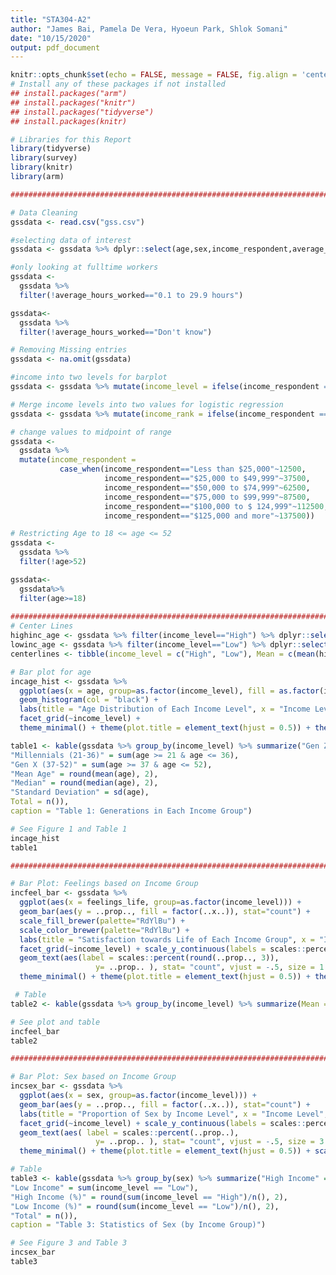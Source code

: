 ```yaml
---
title: "STA304-A2"
author: "James Bai, Pamela De Vera, Hyoeun Park, Shlok Somani"
date: "10/15/2020"
output: pdf_document
---
```


```r
knitr::opts_chunk$set(echo = FALSE, message = FALSE, fig.align = 'center')
# Install any of these packages if not installed
## install.packages("arm")
## install.packages("knitr")
## install.packages("tidyverse")
## install.packages(knitr)

# Libraries for this Report
library(tidyverse)
library(survey)
library(knitr)
library(arm)

#######################################################################################################

# Data Cleaning
gssdata <- read.csv("gss.csv")

#selecting data of interest
gssdata <- gssdata %>% dplyr::select(age,sex,income_respondent,average_hours_worked,feelings_life)

#only looking at fulltime workers
gssdata <-
  gssdata %>%
  filter(!average_hours_worked=="0.1 to 29.9 hours")

gssdata<-
  gssdata %>%
  filter(!average_hours_worked=="Don't know")

# Removing Missing entries
gssdata <- na.omit(gssdata)

#income into two levels for barplot
gssdata <- gssdata %>% mutate(income_level = ifelse(income_respondent == "Less than $25,000" | income_respondent == "$25,000 to $49,999", "Low", "High"))

# Merge income levels into two values for logistic regression
gssdata <- gssdata %>% mutate(income_rank = ifelse(income_respondent == "Less than $25,000" | income_respondent == "$25,000 to $49,999", 0, 1))

# change values to midpoint of range
gssdata <-
  gssdata %>%
  mutate(income_respondent = 
           case_when(income_respondent=="Less than $25,000"~12500,
                     income_respondent=="$25,000 to $49,999"~37500,
                     income_respondent=="$50,000 to $74,999"~62500,
                     income_respondent=="$75,000 to $99,999"~87500,
                     income_respondent=="$100,000 to $ 124,999"~112500,
                     income_respondent=="$125,000 and more"~137500))

# Restricting Age to 18 <= age <= 52
gssdata <-
  gssdata %>%
  filter(!age>52)

gssdata<-
  gssdata%>%
  filter(age>=18)
  
######################################################################################################
# Center Lines
highinc_age <- gssdata %>% filter(income_level=="High") %>% dplyr::select(age)
lowinc_age <- gssdata %>% filter(income_level=="Low") %>% dplyr::select(age)
centerlines <- tibble(income_level = c("High", "Low"), Mean = c(mean(highinc_age$age), mean(lowinc_age$age)), Median = c(median(highinc_age$age), median(lowinc_age$age)))

# Bar plot for age
incage_hist <- gssdata %>% 
  ggplot(aes(x = age, group=as.factor(income_level), fill = as.factor(income_level))) + 
  geom_histogram(col = "black") +
  labs(title = "Age Distribution of Each Income Level", x = "Income Level", y = "Count", fill = "Income Level", caption = "Figure 1", color = "Mean Line") +
  facet_grid(~income_level) +
  theme_minimal() + theme(plot.title = element_text(hjust = 0.5)) + theme(plot.caption = element_text(hjust = 0.5)) + geom_vline(data = centerlines, aes(xintercept = Mean, colour = income_level), linetype = "dashed", show.legend = TRUE) + scale_fill_brewer(palette = "Accent")

table1 <- kable(gssdata %>% group_by(income_level) %>% summarize("Gen Z (18-20)" = sum(age >= 18 & age <= 20), 
"Millennials (21-36)" = sum(age >= 21 & age <= 36), 
"Gen X (37-52)" = sum(age >= 37 & age <= 52), 
"Mean Age" = round(mean(age), 2), 
"Median" = round(median(age), 2), 
"Standard Deviation" = sd(age), 
Total = n()), 
caption = "Table 1: Generations in Each Income Group")

# See Figure 1 and Table 1
incage_hist
table1

######################################################################################################

# Bar Plot: Feelings based on Income Group
incfeel_bar <- gssdata %>% 
  ggplot(aes(x = feelings_life, group=as.factor(income_level))) + 
  geom_bar(aes(y = ..prop.., fill = factor(..x..)), stat="count") +
  scale_fill_brewer(palette="RdYlBu") + 
  scale_color_brewer(palette="RdYlBu") + 
  labs(title = "Satisfaction towards Life of Each Income Group", x = "Income Level", y = "Proportion", fill = "Satisfaction towards Life", color = "Satisfaction towards Life", caption = "Figure 2") +
  facet_grid(~income_level) + scale_y_continuous(labels = scales::percent) +
  geom_text(aes(label = scales::percent(round(..prop.., 3)),
                   y= ..prop.. ), stat= "count", vjust = -.5, size = 1.5) +
  theme_minimal() + theme(plot.title = element_text(hjust = 0.5)) + theme(plot.caption = element_text(hjust = 0.5))

 # Table
table2 <- kable(gssdata %>% group_by(income_level) %>% summarize(Mean = round(mean(feelings_life), 4), Q1 = quantile(feelings_life, 0.25), Median = median(feelings_life), Q3 = quantile(feelings_life, 0.75), IQR = IQR(feelings_life), Outliers = sum(feelings_life < quantile(feelings_life, 0.25) - IQR(feelings_life)*1.5 | feelings_life > quantile(feelings_life, 0.75) + IQR(feelings_life)*1.5), "Standard Deviation" = round(sd(feelings_life), 4), Total = n()), caption = "Table 2: Statistics of Satisfaction towards Life (by Income Group)")

# See plot and table
incfeel_bar
table2

######################################################################################################

# Bar Plot: Sex based on Income Group
incsex_bar <- gssdata %>% 
  ggplot(aes(x = sex, group=as.factor(income_level))) + 
  geom_bar(aes(y = ..prop.., fill = factor(..x..)), stat="count") +
  labs(title = "Proportion of Sex by Income Level", x = "Income Level", y = "Proportion", fill = "Sex", color = "Sex", caption = "Figure 3") +
  facet_grid(~income_level) + scale_y_continuous(labels = scales::percent) +
  geom_text(aes( label = scales::percent(..prop..),
                   y= ..prop.. ), stat= "count", vjust = -.5, size = 3.5) +
  theme_minimal() + theme(plot.title = element_text(hjust = 0.5)) + scale_fill_manual(labels = c("Female", "Male"), values = c("red4", "blue4")) + theme(plot.caption = element_text(hjust = 0.5))

# Table
table3 <- kable(gssdata %>% group_by(sex) %>% summarize("High Income" = sum(income_level == "High"), 
"Low Income" = sum(income_level == "Low"), 
"High Income (%)" = round(sum(income_level == "High")/n(), 2), 
"Low Income (%)" = round(sum(income_level == "Low")/n(), 2), 
"Total" = n()), 
caption = "Table 3: Statistics of Sex (by Income Group)")

# See Figure 3 and Table 3
incsex_bar
table3
```
